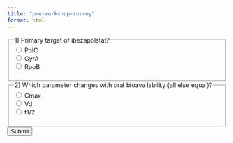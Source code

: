 ```yaml
---
title: "pre-workshop-survey"
format: html
---
```


<form id="quiz-form">
  <fieldset data-qid="q1" data-answer="PolC">
    <legend>1) Primary target of ibezapolstat?</legend>
    <label><input type="radio" name="q1" value="PolC" required> PolC</label><br>
    <label><input type="radio" name="q1" value="GyrA"> GyrA</label><br>
    <label><input type="radio" name="q1" value="RpoB"> RpoB</label>
    <p class="feedback" aria-live="polite"></p>
  </fieldset>

  <fieldset data-qid="q2" data-answer="Cmax">
    <legend>2) Which parameter changes with oral bioavailability (all else equal)?</legend>
    <label><input type="radio" name="q2" value="Cmax" required> Cmax</label><br>
    <label><input type="radio" name="q2" value="Vd"> Vd</label><br>
    <label><input type="radio" name="q2" value="t1/2"> t1/2</label>
    <p class="feedback" aria-live="polite"></p>
  </fieldset>

  <button type="submit">Submit</button>
  <span id="quiz-status"></span>
</form>

<script>
// Configuration injected during build time
const SUPABASE_URL = "${SUPABASE_URL}";
const SUPABASE_ANON_KEY = "${SUPABASE_ANON_KEY}"; // safe with insert-only policy
const QUIZ_ID = "pk_quiz_v1";

// instant feedback per question (optional)
document.querySelectorAll("fieldset").forEach(fs => {
  fs.addEventListener("change", () => {
    const correct = fs.dataset.answer;
    const chosen = new FormData(document.getElementById("quiz-form")).get(fs.getAttribute("data-qid"));
    const fb = fs.querySelector(".feedback");
    if (!chosen) return;
    //fb.textContent = chosen === correct ? "✅ Correct" : "❌ Try again";
  });
});

document.getElementById("quiz-form").addEventListener("submit", async (e) => {
  e.preventDefault();
  const form = e.target;

  // gather answers & compute accuracy
  const fieldsets = [...form.querySelectorAll("fieldset[data-qid]")];
  const details = {};
  let totalCorrect = 0;

  fieldsets.forEach(fs => {
    const qid = fs.dataset.qid;
    const correct = fs.dataset.answer;
    const chosen = new FormData(form).get(qid);
    const isCorrect = chosen === correct;
    details[qid] = { chosen, correct, isCorrect };
    if (isCorrect) totalCorrect++;
  });

  const totalQuestions = fieldsets.length;
  const percent = Math.round((totalCorrect / totalQuestions) * 10000) / 100; // 2 decimals

  // POST to Supabase REST
  const payload = {
    quiz_id: QUIZ_ID,
    user_id: "", // optionally fill from your site (email, hash, cohort tag)
    total_questions: totalQuestions,
    total_correct: totalCorrect,
    percent: percent,
    details: {
      ...details,
      meta: {
        ua: navigator.userAgent,
        tz: Intl.DateTimeFormat().resolvedOptions().timeZone
      }
    }
  };

  const res = await fetch(`${SUPABASE_URL}/rest/v1/quiz_responses`, {
    method: "POST",
    headers: {
      "apikey": SUPABASE_ANON_KEY,
      "Authorization": `Bearer ${SUPABASE_ANON_KEY}`,
      "Content-Type": "application/json",
      "Prefer": "return=representation"
    },
    body: JSON.stringify(payload)
  });

  const status = document.getElementById("quiz-status");
  if (res.ok) {
    status.textContent = `✅ Recorded. Score: ${totalCorrect}/${totalQuestions} (${percent}%)`;
    form.reset();
    // optional: disable after submit to avoid double-posts
    [...form.elements].forEach(el => el.disabled = true);
  } else {
    status.textContent = "❌ Failed to record. Please try again.";
  }
});
</script>
